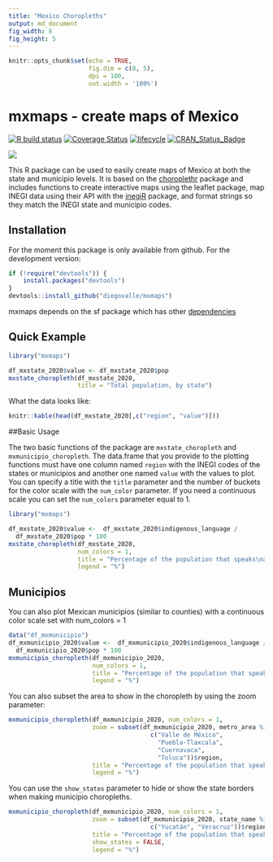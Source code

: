 ```yaml
---
title: "Mexico Choropleths"
output: md_document
fig_width: 8
fig_height: 5
---
```


```r
knitr::opts_chunk$set(echo = TRUE, 
                      fig.dim = c(8, 5), 
                      dpi = 100, 
                      out.width = '100%')
```

# mxmaps - create maps of Mexico

[![R build status](https://github.com/diegovalle/mxmaps/workflows/R-CMD-check/badge.svg)](https://github.com/diegovalle/mxmaps/actions)
[![Coverage Status](https://coveralls.io/repos/github/diegovalle/mxmaps/badge.svg?branch=master)](https://coveralls.io/github/diegovalle/mxmaps?branch=master) [![lifecycle](https://img.shields.io/badge/lifecycle-maturing-blue.svg)](https://www.tidyverse.org/lifecycle/#maturing) [![CRAN_Status_Badge](http://www.r-pkg.org/badges/version/mxmaps)](https://cran.r-project.org/package=mxmaps)

![](header.png)

This R package can be used to easily create maps of Mexico at both the state and municipio levels. It is based on the [choroplethr](https://cran.r-project.org/web/packages/choroplethr/index.html) package and includes functions to create interactive maps using the leaflet package, map INEGI data using their API with the [inegiR](https://github.com/Eflores89/inegiR) package, and format strings so they match the INEGI state and municipio codes.


## Installation

For the moment this package is only available from github. For the development version:

```r
if (!require("devtools")) {
    install.packages("devtools")
}
devtools::install_github("diegovalle/mxmaps")
```

mxmaps depends on the sf package which has other [dependencies](https://github.com/r-spatial/sf/#windows)


## Quick Example

```r
library("mxmaps")

df_mxstate_2020$value <- df_mxstate_2020$pop
mxstate_choropleth(df_mxstate_2020,
                   title = "Total population, by state") 
```

What the data looks like:

```r
knitr::kable(head(df_mxstate_2020[,c("region", "value")]))
```

##Basic Usage

The two basic functions of the package are ```mxstate_choropleth``` and ```mxmunicipio_choropleth```. The data.frame that you provide to the plotting functions must have one column named ```region``` with the INEGI codes of the states or municipios and another one named ```value``` with the values to plot. You can specify a title with the ```title``` parameter and the number of buckets for the color scale with the ```num_color``` parameter. If you need a continuous scale you can set the ```num_colors``` parameter equal to 1.

```r
library("mxmaps")

df_mxstate_2020$value <-  df_mxstate_2020$indigenous_language / 
  df_mxstate_2020$pop * 100
mxstate_choropleth(df_mxstate_2020, 
                   num_colors = 1,
                   title = "Percentage of the population that speaks\nan indigenous language",
                   legend = "%")
```

## Municipios

You can also plot Mexican municipios (similar to counties) with a continuous color scale set with num_colors = 1

```r
data("df_mxmunicipio")
df_mxmunicipio_2020$value <-  df_mxmunicipio_2020$indigenous_language / 
  df_mxmunicipio_2020$pop * 100
mxmunicipio_choropleth(df_mxmunicipio_2020, 
                       num_colors = 1,
                       title = "Percentage of the population that speaks\nan indigenous language",
                       legend = "%")

```

You can also subset the area to show in the choropleth by using the zoom parameter:

```r

mxmunicipio_choropleth(df_mxmunicipio_2020, num_colors = 1,
                       zoom = subset(df_mxmunicipio_2020, metro_area %in% 
                                       c("Valle de México",
                                         "Puebla-Tlaxcala",
                                         "Cuernavaca",
                                         "Toluca"))$region,
                       title = "Percentage of the population that speaks\nan indigenous language",
                       legend = "%") 
```

You can use the ```show_states``` parameter to hide or show the state borders when making municipio choropleths.

```r
mxmunicipio_choropleth(df_mxmunicipio_2020, num_colors = 1,
                       zoom = subset(df_mxmunicipio_2020, state_name %in% 
                                       c("Yucatán", "Veracruz"))$region,
                       title = "Percentage of the population that speaks\nan indigenous language in Yucatán and Veracruz",
                       show_states = FALSE,
                       legend = "%")
```
